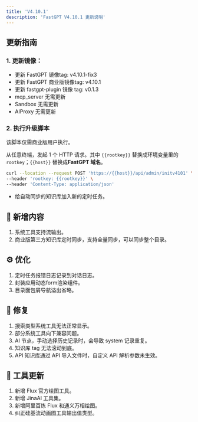 ```yaml
---
title: 'V4.10.1'
description: 'FastGPT V4.10.1 更新说明'
---
```


## 更新指南

### 1. 更新镜像：

- 更新 FastGPT 镜像tag: v4.10.1-fix3
- 更新 FastGPT 商业版镜像tag: v4.10.1
- 更新 fastgpt-plugin 镜像 tag: v0.1.3
- mcp_server 无需更新
- Sandbox 无需更新
- AIProxy 无需更新

### 2. 执行升级脚本

该脚本仅需商业版用户执行。

从任意终端，发起 1 个 HTTP 请求。其中   `{{rootkey}}` 替换成环境变量里的 `rootkey`；`{{host}}` 替换成**FastGPT 域名**。

```bash
curl --location --request POST 'https://{{host}}/api/admin/initv4101' \
--header 'rootkey: {{rootkey}}' \
--header 'Content-Type: application/json'
```

- 给自动同步的知识库加入新的定时任务。

## 🚀 新增内容

1. 系统工具支持流输出。
2. 商业版第三方知识库定时同步，支持全量同步，可以同步整个目录。
   
## ⚙️ 优化

1. 定时任务报错日志记录到对话日志。
2. 封装应用动态form渲染组件。
3. 目录面包屑导航溢出省略。

## 🐛 修复

1. 搜索类型系统工具无法正常显示。
2. 部分系统工具向下兼容问题。
3. AI 节点，手动选择历史记录时，会导致 system 记录重复。
4. 知识库 tag 无法滚动到底。
5. API 知识库通过 API 导入文件时，自定义 API 解析参数未生效。

## 🔨 工具更新

1. 新增 Flux 官方绘图工具。
2. 新增 JinaAI 工具集。
3. 新增阿里百炼 Flux 和通义万相绘图。
4. 纠正硅基流动画图工具输出值类型。